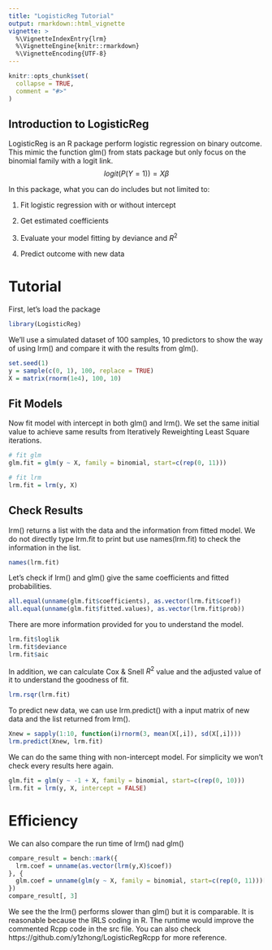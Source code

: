 ```yaml
---
title: "LogisticReg Tutorial"
output: rmarkdown::html_vignette
vignette: >
  %\VignetteIndexEntry{lrm}
  %\VignetteEngine{knitr::rmarkdown}
  %\VignetteEncoding{UTF-8}
---
```


```r
knitr::opts_chunk$set(
  collapse = TRUE,
  comment = "#>"
)
```


## Introduction to LogisticReg

LogisticReg is an R package perform logistic regression on binary outcome. This mimic the function glm() from stats package but only focus on the binomial family with a logit link. $$logit(P(Y=1)) = X\beta$$


In this package, what you can do includes but not limited to:  

1. Fit logistic regression with or without intercept  

2. Get estimated coefficients  

3. Evaluate your model fitting by deviance and $R^2$  

4. Predict outcome with new data

# Tutorial 

First, let's load the package
```r
library(LogisticReg)
```

We'll use a simulated dataset of 100 samples, 10 predictors to show the way of using lrm() and compare it with the results from glm().
```r
set.seed(1)
y = sample(c(0, 1), 100, replace = TRUE)
X = matrix(rnorm(1e4), 100, 10)
```

## Fit Models

Now fit model with intercept in both glm() and lrm(). We set the same initial value to achieve same results from Iteratively Reweighting Least Square iterations.
```r
# fit glm
glm.fit = glm(y ~ X, family = binomial, start=c(rep(0, 11)))

# fit lrm
lrm.fit = lrm(y, X)
```


## Check Results
lrm() returns a list with the data and the information from fitted model. We do not directly type lrm.fit to print but use names(lrm.fit) to check the information in the list.
```r
names(lrm.fit)
```

Let's check if lrm() and glm() give the same coefficients and fitted probabilities.  

```r
all.equal(unname(glm.fit$coefficients), as.vector(lrm.fit$coef))
all.equal(unname(glm.fit$fitted.values), as.vector(lrm.fit$prob))
```
There are more information provided for you to understand the model.  
```r
lrm.fit$loglik
lrm.fit$deviance
lrm.fit$aic
```

In addition, we can calculate Cox & Snell	$R^2$ value and the adjusted value of it to understand the goodness of fit.
```r
lrm.rsqr(lrm.fit)
```

To predict new data, we can use lrm.predict() with a input matrix of new data and the list returned from lrm().  
```r
Xnew = sapply(1:10, function(i)rnorm(3, mean(X[,i]), sd(X[,i])))
lrm.predict(Xnew, lrm.fit)
```

We can do the same thing with non-intercept model.  For simplicity we won't check every results here again.
```r
glm.fit = glm(y ~ -1 + X, family = binomial, start=c(rep(0, 10)))
lrm.fit = lrm(y, X, intercept = FALSE)
```


# Efficiency

We can also compare the run time of lrm() nad glm()
```r
compare_result = bench::mark({
  lrm.coef = unname(as.vector(lrm(y,X)$coef))
}, {
  glm.coef = unname(glm(y ~ X, family = binomial, start=c(rep(0, 11)))[["coefficients"]])
})
compare_result[, 3]
```
We see the the lrm() performs slower than glm() but it is comparable. It is reasonable because the IRLS coding in R. The runtime would improve the commented Rcpp code in the src file. You can also check https://github.com/y1zhong/LogisticRegRcpp for more reference.
